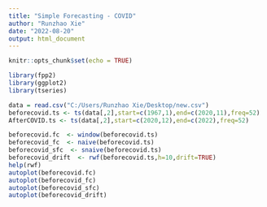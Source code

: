 ---
title: "Simple Forecasting - COVID"
author: "Runzhao Xie"
date: "2022-08-20"
output: html_document
---

```{r setup, include=FALSE}
knitr::opts_chunk$set(echo = TRUE)
```

```{r}
library(fpp2)
library(ggplot2)
library(tseries)
```

```{r}
data = read.csv("C:/Users/Runzhao Xie/Desktop/new.csv")
beforecovid.ts <- ts(data[,2],start=c(1967,1),end=c(2020,11),freq=52)
AfterCOVID.ts <- ts(data[,2],start=c(2020,12),end=c(2022),freq=52)
```

```{r}
beforecovid.fc  <- window(beforecovid.ts)
beforecovid_fc  <- naive(beforecovid.ts)
beforecovid_sfc  <- snaive(beforecovid.ts)
beforecovid_drift  <- rwf(beforecovid.ts,h=10,drift=TRUE)
help(rwf)
autoplot(beforecovid.fc)
autoplot(beforecovid_fc)
autoplot(beforecovid_sfc)
autoplot(beforecovid_drift)
```

